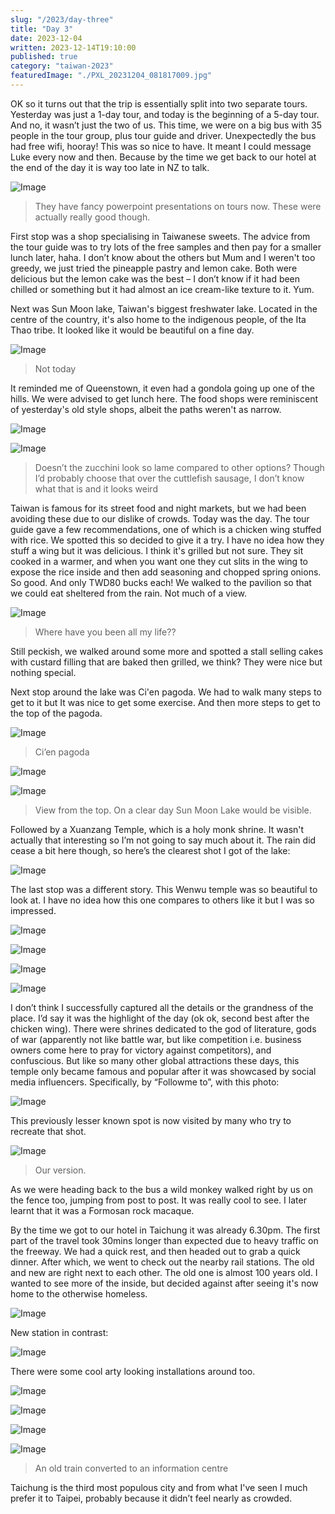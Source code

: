 ```yaml
---
slug: "/2023/day-three"
title: "Day 3"
date: 2023-12-04
written: 2023-12-14T19:10:00
published: true
category: "taiwan-2023"
featuredImage: "./PXL_20231204_081817009.jpg"
---
```


OK so it turns out that the trip is essentially split into two separate tours. Yesterday was just a 1-day tour, and today is the beginning of a 5-day tour. And no, it wasn’t just the two of us. This time, we were on a big bus with 35 people in the tour group, plus tour guide and driver. Unexpectedly the bus had free wifi, hooray! This was so nice to have. It meant I could message Luke every now and then. Because by the time we get back to our hotel at the end of the day it is way too late in NZ to talk.

![Image](PXL_20231204_010945901.jpg)

> They have fancy powerpoint presentations on tours now. These were actually really good though.

First stop was a shop specialising in Taiwanese sweets. The advice from the tour guide was to try lots of the free samples and then pay for a smaller lunch later, haha. I don’t know about the others but Mum and I weren't too greedy, we just tried the pineapple pastry and lemon cake. Both were delicious but the lemon cake was the best – I don’t know if it had been chilled or something but it had almost an ice cream-like texture to it. Yum.

Next was Sun Moon lake, Taiwan's biggest freshwater lake. Located in the centre of the country, it's also home to the indigenous people, of the Ita Thao tribe. It looked like it would be beautiful on a fine day.

![Image](PXL_20231204_050908935.jpg)

> Not today

It reminded me of Queenstown, it even had a gondola going up one of the hills. We were advised to get lunch here. The food shops were reminiscent of yesterday's old style shops, albeit the paths weren't as narrow.

![Image](PXL_20231204_052959483.jpg)

![Image](PXL_20231204_053016397.jpg)

> Doesn’t the zucchini look so lame compared to other options? Though I’d probably choose that over the cuttlefish sausage, I don’t know what that is and it looks weird

Taiwan is famous for its street food and night markets, but we had been avoiding these due to our dislike of crowds. Today was the day. The tour guide gave a few recommendations, one of which is a chicken wing stuffed with rice. We spotted this so decided to give it a try. I have no idea how they stuff a wing but it was delicious. I think it's grilled but not sure. They sit cooked in a warmer, and when you want one they cut slits in the wing to expose the rice inside and then add seasoning and chopped spring onions. So good. And only TWD80 bucks each! We walked to the pavilion so that we could eat sheltered from the rain. Not much of a view.

![Image](PXL_20231204_051217824.jpg)

> Where have you been all my life??

Still peckish, we walked around some more and spotted a stall selling cakes with custard filling that are baked then grilled, we think? They were nice but nothing special.

Next stop around the lake was Ci'en pagoda. We had to walk many steps to get to it but It was nice to get some exercise. And then more steps to get to the top of the pagoda.

![Image](PXL_20231204_063309856.jpg)

> Ci’en pagoda

![Image](PXL_20231204_064127718.jpg)

![Image](PXL_20231204_063640074.jpg)

> View from the top. On a clear day Sun Moon Lake would be visible.

Followed by a Xuanzang Temple, which is a holy monk shrine. It wasn't actually that interesting so I’m not going to say much about it. The rain did cease a bit here though, so here’s the clearest shot I got of the lake:

![Image](PXL_20231204_073158741.jpg)

The last stop was a different story. This Wenwu temple was so beautiful to look at. I have no idea how this one compares to others like it but I was so impressed.

![Image](PXL_20231204_081040060.jpg)

![Image](PXL_20231204_081140856.jpg)

![Image](PXL_20231204_081240106.jpg)

![Image](PXL_20231204_081359509.jpg)

I don’t think I successfully captured all the details or the grandness of the place. I’d say it was the highlight of the day (ok ok, second best after the chicken wing). There were shrines dedicated to the god of literature, gods of war (apparently not like battle war, but like competition i.e. business owners come here to pray for victory against competitors), and confuscious. But like so many other global attractions these days, this temple only became famous and popular after it was showcased by social media influencers. Specifically, by “Followme to”, with this photo:

![Image](Screenshot_20231209.jpg)

This previously lesser known spot is now visited by many who try to recreate that shot.

![Image](PXL_20231204_081817009.jpg)

> Our version.

As we were heading back to the bus a wild monkey walked right by us on the fence too, jumping from post to post. It was really cool to see. I later learnt that it was a Formosan rock macaque.

By the time we got to our hotel in Taichung it was already 6.30pm. The first part of the travel took 30mins longer than expected due to heavy traffic on the freeway. We had a quick rest, and then headed out to grab a quick dinner. After which, we went to check out the nearby rail stations. The old and new are right next to each other. The old one is almost 100 years old. I wanted to see more of the inside, but decided against after seeing it's now home to the otherwise homeless.

![Image](PXL_20231204_120103788.jpg)

New station in contrast:

![Image](PXL_20231204_115039277.jpg)

There were some cool arty looking installations around too.

![Image](PXL_20231204_115116867.jpg)

![Image](PXL_20231204_115457697.jpg)

![Image](PXL_20231204_115930145.jpg)

![Image](PXL_20231204_115359628.jpg)

> An old train converted to an information centre

Taichung is the third most populous city and from what I've seen I much prefer it to Taipei, probably because it didn’t feel nearly as crowded.
